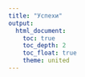 ```yaml
---
title: "Успехи"
output: 
  html_document:
    toc: true
    toc_depth: 2
    toc_float: true
    theme: united
---
```

